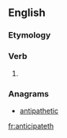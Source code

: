 ==English==

===Etymology===
{{suffix|anticipate|eth}}

===Verb===
{{en-verb form}}

# {{archaic third-person singular of|anticipate}}

===Anagrams===
* [[antipathetic#English|antipathetic]]

[[fr:anticipateth]]